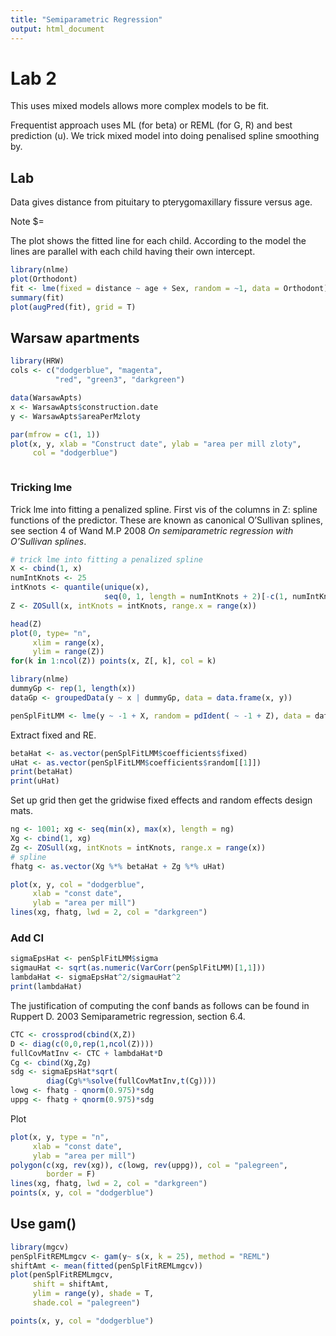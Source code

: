 ---
title: "Semiparametric Regression"
output: html_document
---

# Lab 2

This uses mixed models allows more complex models to be fit. 

\begin{aligned}
y = X \beta + Z u  + e \\
\end{aligned}

Frequentist approach uses ML (for beta) or REML (for G, R) and best prediction (u). We trick mixed model into doing penalised spline smoothing by.

\begin{aligned}
y_i = \beta_0 + \beta_1 x_i + \sum_{k=1}^K u_k z_k(x)  + e_i \\
\end{aligned}

## Lab

Data gives distance from pituitary to pterygomaxillary fissure versus age.

Note $\lambda = \frac{\sigma_e^2}{\sigma_u^2}

\begin{aligned}
dist_{ij} = \beta_0 + \beta_1 age_{ij} + \beta_2 sex_{ij} + U_i + e_ij \\
\end{aligned}

The plot shows the fitted line for each child. According to the model the lines are parallel with each child having their own intercept.


```{r}
library(nlme)
plot(Orthodont)
fit <- lme(fixed = distance ~ age + Sex, random = ~1, data = Orthodont)
summary(fit)
plot(augPred(fit), grid = T)
```


## Warsaw apartments

```{r}
library(HRW)
cols <- c("dodgerblue", "magenta", 
          "red", "green3", "darkgreen")

data(WarsawApts)
x <- WarsawApts$construction.date
y <- WarsawApts$areaPerMzloty

par(mfrow = c(1, 1))
plot(x, y, xlab = "Construct date", ylab = "area per mill zloty",
     col = "dodgerblue")



```

### Tricking lme

Trick lme into fitting a penalized spline. First vis of the columns in Z: spline functions of the predictor. These are known as canonical O'Sullivan splines, see section 4 of Wand M.P 2008 *On semiparametric regression with O'Sullivan splines*.

```{r}
# trick lme into fitting a penalized spline
X <- cbind(1, x)
numIntKnots <- 25
intKnots <- quantile(unique(x), 
                     seq(0, 1, length = numIntKnots + 2)[-c(1, numIntKnots + 2)])
Z <- ZOSull(x, intKnots = intKnots, range.x = range(x))

head(Z)
plot(0, type= "n",
     xlim = range(x),
     ylim = range(Z))
for(k in 1:ncol(Z)) points(x, Z[, k], col = k)
```



```{r}
library(nlme)
dummyGp <- rep(1, length(x))
dataGp <- groupedData(y ~ x | dummyGp, data = data.frame(x, y))

penSplFitLMM <- lme(y ~ -1 + X, random = pdIdent( ~ -1 + Z), data = dataGp)

```

Extract fixed and RE.

```{r}
betaHat <- as.vector(penSplFitLMM$coefficients$fixed)
uHat <- as.vector(penSplFitLMM$coefficients$random[[1]])
print(betaHat)
print(uHat)
```

Set up grid then get the gridwise fixed effects and random effects design mats.

```{r}
ng <- 1001; xg <- seq(min(x), max(x), length = ng)
Xg <- cbind(1, xg)
Zg <- ZOSull(xg, intKnots = intKnots, range.x = range(x))
# spline
fhatg <- as.vector(Xg %*% betaHat + Zg %*% uHat)

plot(x, y, col = "dodgerblue",
     xlab = "const date",
     ylab = "area per mill")
lines(xg, fhatg, lwd = 2, col = "darkgreen")
```

### Add CI

```{r}
sigmaEpsHat <- penSplFitLMM$sigma
sigmauHat <- sqrt(as.numeric(VarCorr(penSplFitLMM)[1,1]))
lambdaHat <- sigmaEpsHat^2/sigmauHat^2
print(lambdaHat)
```

The justification of computing the conf bands as follows can be found in Ruppert D. 2003 Semiparametric regression, section 6.4.

```{r}
CTC <- crossprod(cbind(X,Z)) 
D <- diag(c(0,0,rep(1,ncol(Z))))
fullCovMatInv <- CTC + lambdaHat*D
Cg <- cbind(Xg,Zg)
sdg <- sigmaEpsHat*sqrt(
        diag(Cg%*%solve(fullCovMatInv,t(Cg))))
lowg <- fhatg - qnorm(0.975)*sdg
uppg <- fhatg + qnorm(0.975)*sdg
```

Plot

```{r}
plot(x, y, type = "n", 
     xlab = "const date",
     ylab = "area per mill")
polygon(c(xg, rev(xg)), c(lowg, rev(uppg)), col = "palegreen",
        border = F)
lines(xg, fhatg, lwd = 2, col = "darkgreen")
points(x, y, col = "dodgerblue")
```

## Use gam()

```{r}
library(mgcv)
penSplFitREMLmgcv <- gam(y~ s(x, k = 25), method = "REML")
shiftAmt <- mean(fitted(penSplFitREMLmgcv))
plot(penSplFitREMLmgcv, 
     shift = shiftAmt,
     ylim = range(y), shade = T,
     shade.col = "palegreen")

points(x, y, col = "dodgerblue")
```

















